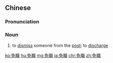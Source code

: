 ==Chinese==
{{zh-forms|s=免职}}

===Pronunciation===
{{zh-pron
|m=miǎnzhí
|c=min5  zik1
|mn=bián-chit
|cat=n
}}

===Noun===
{{zh-noun}}

# to [[dismiss]] someone from the [[post]]; to [[discharge]]

[[ko:免職]]
[[hu:免職]]
[[mg:免職]]
[[ja:免職]]
[[chr:免職]]
[[zh:免職]]